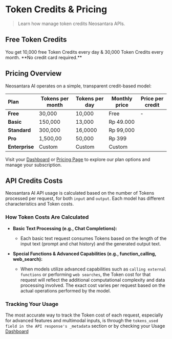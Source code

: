 # Token Credits & Pricing

> Learn how manage token credits Neosantara APIs.

## Free Token Credits

<Card icon="key" href="https://neosantara.xyz/dashboard/api-keys" title="Get your free API key" horizontal>
  You get 10,000 free Token Credits every day & 30,000 Token Credits every month. **No credit card required.**
</Card>

## Pricing Overview

Neosantara AI operates on a simple, transparent credit-based model:

| <div align="left">**Plan**</div> | **Tokens per month** | **Tokens per day** | **Monthly price** | **Price per credit** |
|----------------------------------|----------------------|--------------------|-------------------|----------------------|
| **Free**                         | 30,000               | 10,000             | Free              | -                    |
| **Basic**                        | 150,000                | 13,000               | Rp 49.000          |
| **Standard**                    | 300,000               | 16,0000              | Rp 99,000          |
| **Pro**                      | 1,500,00               | 50,000              | Rp 399          |
| **Enterprise**                   | Custom               | Custom             | Custom            |

Visit your [Dashboard](https://neosantara.xyz/dashboard/pricing) or [Pricing Page](https://neosantara.xyz/dashboard/pricing) to explore our plan options and manage your subscription.

## API Credits Costs

Neosantara AI API usage is calculated based on the number of Tokens processed per request, for both `input` and `output`. Each model has different characteristics and Token costs.

### How Token Costs Are Calculated

* **Basic Text Processing (e.g., Chat Completions):**
  * Each basic text request consumes Tokens based on the length of the input text (prompt and chat history) and the generated output text.

* **Special Functions & Advanced Capabilities (e.g., function_calling, web_search):**
  * When models utilize advanced capabilities such as `calling external functions` or performing `web searches`, the Token cost for that request will reflect the additional computational complexity and data processing involved. The exact cost varies per request based on the actual operations performed by the model.

### Tracking Your Usage

The most accurate way to track the Token cost of each request, especially for advanced features and multimodal inputs, is through the `tokens_used field in the API response's _metadata` section or by checking your Usage [Dashboard](https://neosantara.xyz)